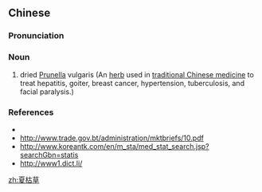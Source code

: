 ==Chinese==
{{zh-forms}}

===Pronunciation===
{{zh-pron
|m=xiàkūcǎo
|c=haa6 fu1 cou2
|mn=hē-ko͘-chháu
|cat=n
}}

===Noun===
{{zh-noun}}

# dried [[w:Prunella (plant)|Prunella]] vulgaris (An [[herb]] used in [[traditional Chinese medicine]] to treat hepatitis, goiter, breast cancer, hypertension, tuberculosis, and facial paralysis.)

===References===
* {{pedialite|夏枯草|lang=zh}}
* http://www.trade.gov.bt/administration/mktbriefs/10.pdf
* http://www.koreantk.com/en/m_sta/med_stat_search.jsp?searchGbn=statis
* http://www1.dict.li/

[[zh:夏枯草]]
